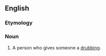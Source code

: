 ==English==

===Etymology===
{{suffix|en|drub|er}}

===Noun===
{{en-noun}}

# A person who gives someone a [[drubbing]].